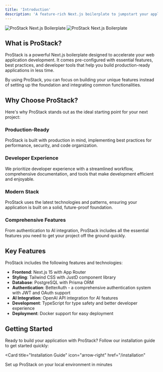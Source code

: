 ```yaml
---
title: 'Introduction'
description: 'A feature-rich Next.js boilerplate to jumpstart your application development'
---
```


<img
  className="block dark:hidden"
  src="/images/hero-light.png"
  alt="ProStack Next.js Boilerplate"
/>
<img
  className="hidden dark:block"
  src="/images/hero-dark.png"
  alt="ProStack Next.js Boilerplate"
/>

## What is ProStack?

ProStack is a powerful Next.js boilerplate designed to accelerate your web application development. It comes pre-configured with essential features, best practices, and developer tools that help you build production-ready applications in less time.

By using ProStack, you can focus on building your unique features instead of setting up the foundation and integrating common functionalities.

## Why Choose ProStack?

Here's why ProStack stands out as the ideal starting point for your next project:

### Production-Ready

ProStack is built with production in mind, implementing best practices for performance, security, and code organization.

### Developer Experience

We prioritize developer experience with a streamlined workflow, comprehensive documentation, and tools that make development efficient and enjoyable.

### Modern Stack

ProStack uses the latest technologies and patterns, ensuring your application is built on a solid, future-proof foundation.

### Comprehensive Features

From authentication to AI integration, ProStack includes all the essential features you need to get your project off the ground quickly.

## Key Features

ProStack includes the following features and technologies:

- **Frontend**: Next.js 15 with App Router
- **Styling**: Tailwind CSS with JustD component library
- **Database**: PostgreSQL with Prisma ORM
- **Authentication**: BetterAuth - a comprehensive authentication system with JWT and OAuth support
- **AI Integration**: OpenAI API integration for AI features
- **Development**: TypeScript for type safety and better developer experience
- **Deployment**: Docker support for easy deployment

## Getting Started

Ready to build your application with ProStack? Follow our installation guide to get started quickly:

<Card
  title="Installation Guide"
  icon="arrow-right"
  href="/installation"
>
  Set up ProStack on your local environment in minutes
</Card>
